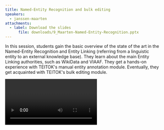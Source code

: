 ```yaml
---
title: Named-Entity Recognition and bulk editing
speakers:
  - janssen-maarten
attachments:
  - label: Download the slides
	  file: downloads/9_Maarten-Named-Entity-Recognition.pptx
---
```

In this session, students gain the basic overview of the state of the art in the Named-Entity Recognition and Entity Linking (referring from a linguistic entity to an external knowledge base). They learn about the main Entity Linking authorities, such as WikiData and VIAAF. They get a hands-on experience with TEITOK's manual entity annotation module. Eventually, they get acquainted with TEITOK's bulk editing module.

<Video provider="youtube" id="bkgafF_30u4">
  Session 9 - Named-Entity Recognition and bulk editing
</Video>
